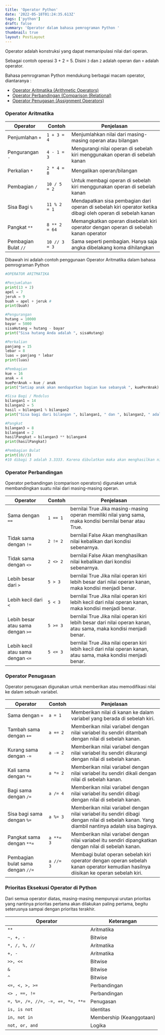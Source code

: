 ```yaml
---
title: 'Operator Python'
date: '2022-05-18T01:24:35.613Z'
tags: ['python']
draft: false
summary: 'Operator dalam bahasa pemrograman Python '
thumbnail: true
layout: PostLayout
---
```


Operator adalah konstruksi yang dapat memanipulasi nilai dari operan.

Sebagai contoh operasi 3 + 2 = 5. Disini `3` dan `2` adalah operan dan `+` adalah operator.

Bahasa pemrograman Python mendukung berbagai macam operator, diantaranya :

- [Operator Aritmatika (Arithmetic Operators)](#operator-aritmatika)
- [Operator Perbandingan (Comparison (Relational)](#operator-perbandingan)
- [Operator Penugasan (Assignment Operators)](#operator-penugasan)

### Operator Aritmatika

| Operator             | Contoh        | Penjelasan                                                                                                 |
| -------------------- | ------------- | ---------------------------------------------------------------------------------------------------------- |
| Penjumlahan `+`      | `1 + 3 = 4`   | Menjumlahkan nilai dari masing-masing operan atau bilangan                                                 |
| Pengurangan `-`      | `4 - 1 = 3`   | Mengurangi nilai operan di sebelah kiri menggunakan operan di sebelah kanan                                |
| Perkalian `*`        | `2 * 4 = 8`   | Mengalikan operan/bilangan                                                                                 |
| Pembagian `/`        | `10 / 5 = 2`  | Untuk membagi operan di sebelah kiri menggunakan operan di sebelah kanan                                   |
| Sisa Bagi `%`        | `11 % 2 = 1`  | Mendapatkan sisa pembagian dari operan di sebelah kiri operator ketika dibagi oleh operan di sebelah kanan |
| Pangkat `**`         | `8 ** 2 = 64` | Memangkatkan operan disebelah kiri operator dengan operan di sebelah kanan operator                        |
| Pembagian Bulat `//` | `10 // 3 = 3` | Sama seperti pembagian. Hanya saja angka dibelakang koma dihilangkan                                       |

Dibawah ini adalah contoh penggunaan Operator Aritmatika dalam bahasa pemrograman Python

```python:operator.py
#OPERATOR ARITMATIKA

#Penjumlahan
print(13 + 2)
apel = 7
jeruk = 9
buah = apel + jeruk #
print(buah)

#Pengurangan
hutang = 10000
bayar = 5000
sisaHutang = hutang - bayar
print("Sisa hutang Anda adalah ", sisaHutang)

#Perkalian
panjang = 15
lebar = 8
luas = panjang * lebar
print(luas)

#Pembagian
kue = 16
anak = 4
kuePerAnak = kue / anak
print("Setiap anak akan mendapatkan bagian kue sebanyak ", kuePerAnak)

#Sisa Bagi / Modulus
bilangan1 = 14
bilangan2 = 5
hasil = bilangan1 % bilangan2
print("Sisa bagi dari bilangan ", bilangan1, " dan ", bilangan2, " adalah ", hasil)

#Pangkat
bilangan3 = 8
bilangan4 = 2
hasilPangkat = bilangan3 ** bilangan4
print(hasilPangkat)

#Pembagian Bulat
print(10//3)
#10 dibagi 3 adalah 3.3333. Karena dibulatkan maka akan menghasilkan nilai 3
```

### Operator Perbandingan

Operator perbandingan (comparison operators) digunakan untuk membandingkan suatu nilai dari masing-masing operan.

| Operator                          | Contoh   | Penjelasan                                                                                                       |
| --------------------------------- | -------- | ---------------------------------------------------------------------------------------------------------------- |
| Sama dengan `==`                  | `1 == 1` | bernilai True Jika masing-masing operan memiliki nilai yang sama, maka kondisi bernilai benar atau True.         |
| Tidak sama dengan `!=`            | `2 != 2` | bernilai False Akan menghasilkan nilai kebalikan dari kondisi sebenarnya.                                        |
| Tidak sama dengan `<>`            | `2 <> 2` | bernilai False Akan menghasilkan nilai kebalikan dari kondisi sebenarnya.                                        |
| Lebih besar dari `>`              | `5 > 3`  | bernilai True Jika nilai operan kiri lebih besar dari nilai operan kanan, maka kondisi menjadi benar.            |
| Lebih kecil dari `<`              | `5 < 3`  | bernilai True Jika nilai operan kiri lebih kecil dari nilai operan kanan, maka kondisi menjadi benar.            |
| Lebih besar atau sama dengan `>=` | `5 >= 3` | bernilai True Jika nilai operan kiri lebih besar dari nilai operan kanan, atau sama, maka kondisi menjadi benar. |
| Lebih kecil atau sama dengan `<=` | `5 <= 3` | bernilai True Jika nilai operan kiri lebih kecil dari nilai operan kanan, atau sama, maka kondisi menjadi benar. |

### Operator Penugasan

Operator penugasan digunakan untuk memberikan atau memodifikasi nilai ke dalam sebuah variabel.

| Operator                          | Contoh    | Penjelasan                                                                                                                                   |
| --------------------------------- | --------- | -------------------------------------------------------------------------------------------------------------------------------------------- |
| Sama dengan `=`                   | `a = 1`   | Memberikan nilai di kanan ke dalam variabel yang berada di sebelah kiri.                                                                     |
| Tambah sama dengan `+=`           | `a += 2`  | Memberikan nilai variabel dengan nilai variabel itu sendiri ditambah dengan nilai di sebelah kanan.                                          |
| Kurang sama dengan `-=`           | `a -= 2`  | Memberikan nilai variabel dengan nilai variabel itu sendiri dikurangi dengan nilai di sebelah kanan.                                         |
| Kali sama dengan `*=`             | `a *= 2`  | Memberikan nilai variabel dengan nilai variabel itu sendiri dikali dengan nilai di sebelah kanan.                                            |
| Bagi sama dengan `/=`             | `a /= 4`  | Memberikan nilai variabel dengan nilai variabel itu sendiri dibagi dengan nilai di sebelah kanan.                                            |
| Sisa bagi sama dengan `%=`        | `a %= 3`  | Memberikan nilai variabel dengan nilai variabel itu sendiri dibagi dengan nilai di sebelah kanan. Yang diambil nantinya adalah sisa baginya. |
| Pangkat sama dengan `**=`         | `a **= 3` | Memberikan nilai variabel dengan nilai variabel itu sendiri dipangkatkan dengan nilai di sebelah kanan.                                      |
| Pembagian bulat sama dengan `//=` | `a //= 3` | Membagi bulat operan sebelah kiri operator dengan operan sebelah kanan operator kemudian hasilnya diisikan ke operan sebelah kiri.           |

### Prioritas Eksekusi Operator di Python

Dari semua operator diatas, masing-masing mempunyai urutan prioritas yang nantinya prioritas pertama akan dilakukan paling pertama, begitu seterusnya sampai dengan prioritas terakhir.

| Operator                          | Keterangan               |
| --------------------------------- | ------------------------ |
| `**`                              | Aritmatika               |
| `~, +, -`                         | Bitwise                  |
| `*, /, %, //`                     | Aritmatika               |
| `+, -`                            | Aritmatika               |
| `>>, <<`                          | Bitwise                  |
| `&`                               | Bitwise                  |
| `^`                               | Bitwise                  |
| `<=, <, >, >=`                    | Perbandingan             |
| `<> , ==, !=`                     | Perbandingan             |
| `=, %=, /=, //=, -=, +=, *=, **=` | Penugasan                |
| `is, is not`                      | Identitas                |
| `in, not in`                      | Membership (Keanggotaan) |
| `not, or, and`                    | Logika                   |
